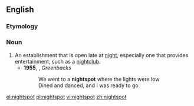 ==English==

===Etymology===
{{compound|en|night|spot}}

===Noun===
{{en-noun}}

# An establishment that is open late at [[night]], especially one that provides entertainment, such as a [[nightclub]].
#* '''1955''', {{w|Ray Charles}}, ''Greenbacks''
#*: We went to a '''nightspot''' where the lights were low
#*: Dined and danced, and I was ready to go

[[el:nightspot]]
[[pl:nightspot]]
[[vi:nightspot]]
[[zh:nightspot]]